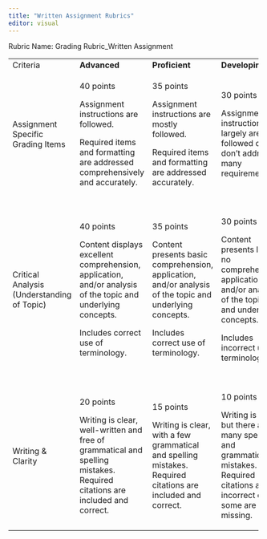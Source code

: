 ```yaml
---
title: "Written Assignment Rubrics"
editor: visual
---
```


Rubric Name: Grading Rubric_Written Assignment

+:-------------------------------------------+:---------------------------------------------------------------------------------------------------------------------------+:-------------------------------------------------------------------------------------------------------------+:-----------------------------------------------------------------------------------------------------------------------------+:------------------------------------------------------------------------------------------------------+
| Criteria                                   | **Advanced**                                                                                                               | **Proficient**                                                                                               | **Developing**                                                                                                               | **Insufficient**                                                                                      |
+--------------------------------------------+----------------------------------------------------------------------------------------------------------------------------+--------------------------------------------------------------------------------------------------------------+------------------------------------------------------------------------------------------------------------------------------+-------------------------------------------------------------------------------------------------------+
| Assignment Specific Grading Items          | 40 points                                                                                                                  | 35 points                                                                                                    | 30 points                                                                                                                    | 20 points                                                                                             |
|                                            |                                                                                                                            |                                                                                                              |                                                                                                                              |                                                                                                       |
|                                            | Assignment instructions are followed.                                                                                      | Assignment instructions are mostly followed.                                                                 | Assignment instructions largely are not followed or don't address many requirements.                                         | Assignment instructions are not followed or attempts are largely inaccurate.                          |
|                                            |                                                                                                                            |                                                                                                              |                                                                                                                              |                                                                                                       |
|                                            | Required items and formatting are addressed comprehensively and accurately.                                                | Required items and formatting are addressed accurately.                                                      |                                                                                                                              |                                                                                                       |
+--------------------------------------------+----------------------------------------------------------------------------------------------------------------------------+--------------------------------------------------------------------------------------------------------------+------------------------------------------------------------------------------------------------------------------------------+-------------------------------------------------------------------------------------------------------+
| Critical Analysis (Understanding of Topic) | 40 points                                                                                                                  | 35 points                                                                                                    | 30 points                                                                                                                    | 20 points                                                                                             |
|                                            |                                                                                                                            |                                                                                                              |                                                                                                                              |                                                                                                       |
|                                            | Content displays excellent comprehension, application, and/or analysis of the topic and underlying concepts.               | Content presents basic comprehension, application, and/or analysis of the topic and underlying concepts.     | Content presents little to no comprehension, application, and/or analysis of the topic and underlying concepts.              | Content presents no comprehension, application, and/or analysis of the topic and underlying concepts. |
|                                            |                                                                                                                            |                                                                                                              |                                                                                                                              |                                                                                                       |
|                                            | Includes correct use of terminology.                                                                                       | Includes correct use of terminology.                                                                         | Includes incorrect use of terminology.                                                                                       | Integrates no relevant evidence to support important points.                                          |
+--------------------------------------------+----------------------------------------------------------------------------------------------------------------------------+--------------------------------------------------------------------------------------------------------------+------------------------------------------------------------------------------------------------------------------------------+-------------------------------------------------------------------------------------------------------+
| Writing & Clarity                          | 20 points                                                                                                                  | 15 points                                                                                                    | 10 points                                                                                                                    | 5 points                                                                                              |
|                                            |                                                                                                                            |                                                                                                              |                                                                                                                              |                                                                                                       |
|                                            | Writing is clear, well-written and free of grammatical and spelling mistakes. Required citations are included and correct. | Writing is clear, with a few grammatical and spelling mistakes. Required citations are included and correct. | Writing is clear but there are many spelling and grammatical mistakes. Required citations are incorrect or some are missing. | Writing is unclear or diff                                                                            |
+--------------------------------------------+----------------------------------------------------------------------------------------------------------------------------+--------------------------------------------------------------------------------------------------------------+------------------------------------------------------------------------------------------------------------------------------+-------------------------------------------------------------------------------------------------------+
